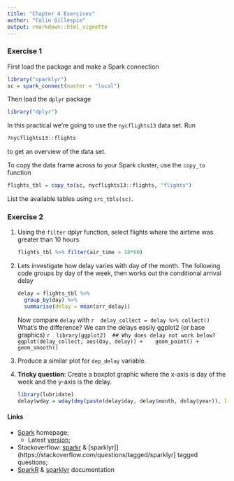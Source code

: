 ```yaml
---
title: "Chapter 4 Exercises"
author: "Colin Gillespie"
output: rmarkdown::html_vignette
---
```

<!--
%\VignetteEngine{knitr::rmarkdown}
%\VignetteIndexEntry{Chapter 4 Exercises}
-->

### Exercise 1

First load the package and make a Spark connection

```r
library("sparklyr")
sc = spark_connect(master = "local")
```

Then load the `dplyr` package
```r
library("dplyr")
```

In this practical we're going to use the `nycflights13` data set. Run 
```r
?nycflights13::flights
```
to get an overview of the data set.

To copy the data frame across to your Spark cluster, use the `copy_to` function
```r
flights_tbl = copy_to(sc, nycflights13::flights, "flights")
```
List the available tables using `src_tbls(sc)`.

### Exercise 2

1. Using the `filter` dplyr function, select flights where the airtime was greater than 10 hours

    ```r
    flights_tbl %>% filter(air_time > 10*60)
    ```


2. Lets investigate how delay varies with day of the month. 
The following code groups by 
day of the week, then works out the conditional arrival delay

    ```r
    delay = flights_tbl %>% 
      group_by(day) %>%
      summarise(delay = mean(arr_delay))
    ```

    Now compare `delay` with
    ```r
    delay_collect = delay %>% collect()
    ```
    What's the difference? We can the delays easily ggplot2 (or base graphics)
    ```r
    library(ggplot2)
    ## Why does delay not work below?
    ggplot(delay_collect, aes(day, delay)) +
      geom_point() +
      geom_smooth()
    ```
3. Produce a similar plot for `dep_delay` variable.

4. **Tricky question**: Create a boxplot graphic where the x-axis is day of the week and the y-axis is the
delay.

    ```r
    library(lubridate)
    delay$wday = wday(dmy(paste(delay$day, delay$month, delay$year)), label = T)
    ```

#### Links

  * [Spark](https://spark.apache.org/) homepage;
    * Latest [version](https://spark.apache.org/docs/latest/);
  * Stackoverflow: [sparkr](https://stackoverflow.com/questions/tagged/sparkr) & 
  [sparklyr]](https://stackoverflow.com/questions/tagged/sparklyr] tagged questions;
  * [SparkR](https://spark.apache.org/docs/latest/sparkr.html) & [sparklyr](http://spark.rstudio.com/) documentation
